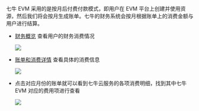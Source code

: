 七牛 EVM 采用的是按月后付费付款模式，即用户在 EVM 平台上创建并使用资源，然后我们将会按月生成账单。七牛的财务系统会按月根据账单上的消费金额与用户进行结算。

- [财务概览](https://portal.qiniu.com/financial/overview) 查看用户的财务消费情况

	![](https://dn-odum9helk.qbox.me/Fmnc59JpRE-2HzUfd8TUvC2rmqZp)


- [账单和消费详情](https://portal.qiniu.com/financial/summary) 查看具体的消费信息

	![](https://dn-odum9helk.qbox.me/FtB3uhktiv0czzCWconw17kGT69k)

- 点击对应月份的账单就可以看到七牛云服务的各项消费明细，找到其中七牛 EVM 对应的费用项进行查看

	![](https://dn-odum9helk.qbox.me/FpcDh6cQAg7ZJ-SBefXnTejce_in)
